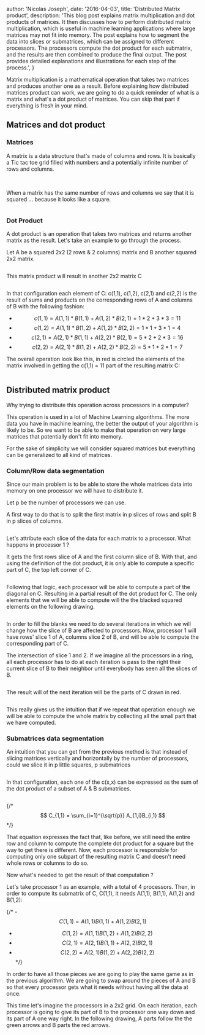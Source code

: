 

  author: 'Nicolas Joseph',
  date: '2016-04-03',
  title: 'Distributed Matrix product',
  description: 'This blog post explains matrix multiplication and dot products of matrices. It then discusses how to perform distributed matrix multiplication, which is useful in machine learning applications where large matrices may not fit into memory. The post explains how to segment the data into slices or submatrices, which can be assigned to different processors. The processors compute the dot product for each submatrix, and the results are then combined to produce the final output. The post provides detailed explanations and illustrations for each step of the process.',
}


Matrix multiplication is a mathematical operation that takes two matrices and produces 
another one as a result. Before explaining how distributed matrices product can work, 
we are going to do a quick reminder of what is a matrix and what's a dot product 
of matrices. You can skip that part if everything is fresh in your mind.

## Matrices and dot product

### Matrices

A matrix is a data structure that's made of columns and rows. It is basically a Tic 
tac toe grid filled with numbers and a potentially infinite number of rows and columns.

<Image src={img1} alt="" />
<Image src={img2} alt="" />

When a matrix has the same number of rows and columns we say that it is squared ... 
because it looks like a square.

<Image src={img3} alt="" />

### Dot Product

A dot product is an operation that takes two matrices and returns another matrix 
as the result. Let's take an example to go through the process.

Let A be a squared 2x2 (2 rows & 2 columns) matrix and B another squared 2x2 matrix.

<Image src={img4} alt="" />

This matrix product will result in another 2x2 matrix C

<Image src={img5} alt="" />

In that configuration each element of C: c(1,1), c(1,2), c(2,1) and c(2,2) is the result 
of sums and products on the corresponding rows of A and columns of B with the following fashion:

- $$ c(1,1) = A(1,1) * B(1,1) + A(1,2) * B(2,1) = 1 * 2 + 3 * 3 = 11 $$
- $$ c(1,2) = A(1,1) * B(1,2) + A(1,2) * B(2,2) = 1 * 1 + 3 * 1 = 4 $$
- $$ c(2,1) = A(2,1) * B(1,1) + A(2,2) * B(2,1) = 5 * 2 + 2 * 3 = 16 $$ 
- $$ c(2,2) = A(2,1) * B(1,2) + A(2,2) * B(2,2) = 5 * 1 + 2 * 1 = 7 $$

The overall operation look like this, in red is circled the elements of the matrix 
involved in getting the c(1,1) = 11 part of the resulting matrix C:

<Image src={img6} alt="" />

## Distributed matrix product

Why trying to distribute this operation across processors in a computer?

This operation is used in a lot of Machine Learning algorithms. 
The more data you have in machine learning, the better the output of your algorithm 
is likely to be. So we want to be able to make that operation on very large matrices
 that potentially don't fit into memory.

For the sake of simplicity we will consider squared matrices but everything 
can be generalized to all kind of matrices.

### Column/Row data segmentation

Since our main problem is to be able to store the whole matrices data into
 memory on one processor we will have to distribute it.

Let p be the number of processors we can use.

A first way to do that is to split the first matrix in p slices of rows 
and split B in p slices of columns.

<Image src={img7} alt="" />

Let's attribute each slice of the data for each matrix to a processor. What happens in processor 1 ?

It gets the first rows slice of A and the first column slice of B. With that,
 and using the definition of the dot product, it is only able to compute a
  specific part of C, the top left corner of C.

<Image src={img8} alt="" />

Following that logic, each processor will be able to compute a part of the 
diagonal on C. Resulting in a partial result of the dot product for C. 
The only elements that we will be able to compute will the the blacked
squared elements on the following drawing.

<Image src={img9} alt="" />

In order to fill the blanks we need to do several iterations in
 which we will change how the slice of B are affected to processors. 
 Now, processor 1 will have rows' slice 1 of A, columns slice 2 of B, 
 and will be able to compute the corresponding part of C.
 
  The intersection of slice 1 and 2. If we imagine all the processors in 
  a ring, all each processor has to do at each iteration is pass to the 
  right their current slice of B to their neighbor until everybody 
  has seen all the slices of B.

<Image src={img10} alt="" />

The result will of the next iteration will be the parts of C drawn in red.

<Image src={img11} alt="" />

This really gives us the intuition that if we repeat that operation enough we 
will be able to compute the whole matrix by collecting all the small part that we have computed.

### Submatrices data segmentation

An intuition that you can get from the previous method is that instead of
 slicing matrices vertically and horizontally by the number of processors, 
 could we slice it in p little squares, p submatrices

<Image src={img12} alt="" />

In that configuration, each one of the c(x,x) can be expressed as the sum 
of the dot product of a subset of A & B submatrices.

<Image src={img13} alt="" />

{/* $$ C_{1,1} = \sum_{i=1}^{\sqrt{p}} A_{1,i}B_{i,1} $$ */}

That equation expresses the fact that, like before, we still need the entire
 row and column to compute the complete dot product for a square but the way 
 to get there is different. Now, each processor is responsible for computing 
 only one subpart of the resulting matrix C and doesn't need whole rows or columns to do so.

Now what's needed to get the result of that computation ?

Let's take processor 1 as an example, with a total of 4 processors. Then,
 in order to compute its submatrix of C, C(1,1), it needs A(1,1), B(1,1), A(1,2) and B(1,2):

{/* - $$ C(1,1) = A(1,1)B(1,1) + A(1,2)B(2,1) $$
- $$ C(1,2) = A(1,1)B(1,2) + A(1,2)B(2,2) $$
- $$ C(2,1) = A(2,1)B(1,1) + A(2,2)B(2,1) $$
- $$ C(2,2) = A(2,1)B(1,2) + A(2,2)B(2,2) $$ */}

In order to have all those pieces we are going to play the same game as in 
the previous algorithm. We are going to swap around the pieces of A and B so 
that every processor gets what it needs without having all the data at once.

This time let's imagine the processors in a 2x2 grid. On each iteration, each
 processor is going to give its part of B to the processor one way down and its 
 part of A one way right. In the following drawing, A parts follow the the green 
 arrows and B parts the red arrows.

<Image src={img14} alt="" />

